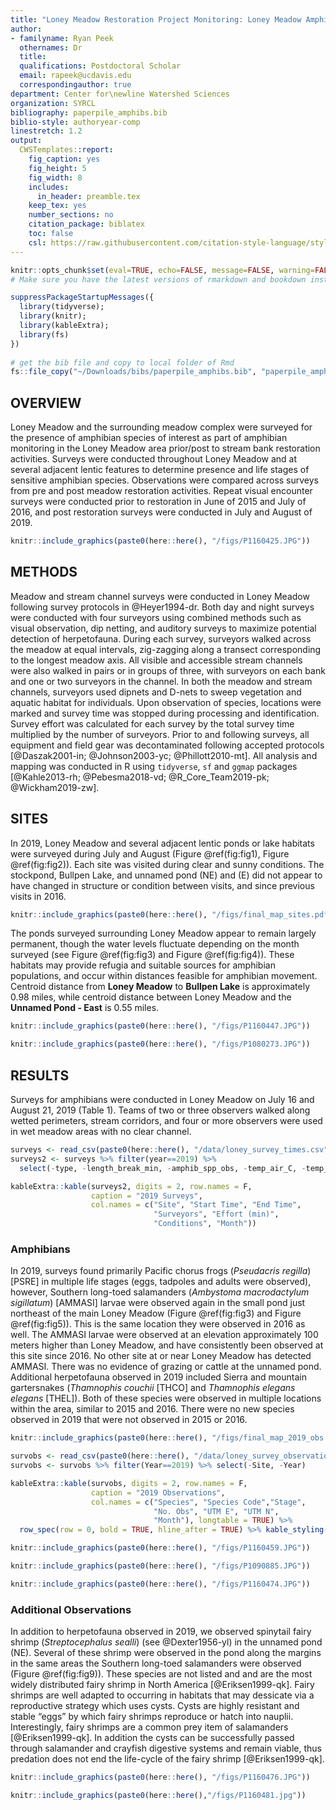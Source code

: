 ```yaml
---
title: "Loney Meadow Restoration Project Monitoring: Loney Meadow Amphibian Surveys 2019"
author:
- familyname: Ryan Peek
  othernames: Dr
  title: 
  qualifications: Postdoctoral Scholar
  email: rapeek@ucdavis.edu
  correspondingauthor: true
department: Center for\newline Watershed Sciences
organization: SYRCL
bibliography: paperpile_amphibs.bib
biblio-style: authoryear-comp
linestretch: 1.2
output:
  CWSTemplates::report:
    fig_caption: yes
    fig_height: 5
    fig_width: 8
    includes:
      in_header: preamble.tex
    keep_tex: yes
    number_sections: no
    citation_package: biblatex
    toc: false
    csl: https://raw.githubusercontent.com/citation-style-language/styles/master/ecology.csl
---
```


```r
knitr::opts_chunk$set(eval=TRUE, echo=FALSE, message=FALSE, warning=FALSE, error=FALSE)
# Make sure you have the latest versions of rmarkdown and bookdown installed

suppressPackageStartupMessages({
  library(tidyverse);
  library(knitr);
  library(kableExtra);
  library(fs)
})
  
# get the bib file and copy to local folder of Rmd
fs::file_copy("~/Downloads/bibs/paperpile_amphibs.bib", "paperpile_amphibs.bib", overwrite = TRUE)

```


## OVERVIEW

Loney Meadow and the surrounding meadow complex were surveyed for the presence of amphibian species of interest as part of amphibian monitoring in the Loney Meadow area prior/post to stream bank restoration activities.  Surveys were conducted throughout Loney Meadow and at several adjacent lentic features to determine presence and life stages of sensitive amphibian species. Observations were compared across surveys from pre and post meadow restoration activities. Repeat visual encounter surveys were conducted prior to restoration in June of 2015 and July of 2016, and post restoration surveys were conducted in July and August of 2019. 

```r

knitr::include_graphics(paste0(here::here(), "/figs/P1160425.JPG"))

```

## METHODS

Meadow and stream channel surveys were conducted in Loney Meadow following survey protocols in @Heyer1994-dr. Both day and night surveys were conducted with four surveyors using combined methods such as visual observation, dip netting, and auditory surveys to maximize potential detection of herpetofauna. During each survey, surveyors walked across the meadow at equal intervals, zig-zagging along a transect corresponding to the longest meadow axis. All visible and accessible stream channels were also walked in pairs or in groups of three, with surveyors on each bank and one or two surveyors in the channel. In both the meadow and stream channels, surveyors used dipnets and D-nets to sweep vegetation and aquatic habitat for individuals. Upon observation of species, locations were marked and survey time was stopped during processing and identification. Survey effort was calculated for each survey by the total survey time multiplied by the number of surveyors. Prior to and following surveys, all equipment and field gear was decontaminated following accepted protocols [@Daszak2001-in; @Johnson2003-yc; @Phillott2010-mt]. All analysis and mapping was conducted in R using `tidyverse`, `sf` and `ggmap` packages [@Kahle2013-rh; @Pebesma2018-vd; @R_Core_Team2019-pk; @Wickham2019-zw].

## SITES

In 2019, Loney Meadow and several adjacent lentic ponds or lake habitats were surveyed during July and August (Figure \@ref(fig:fig1), Figure \@ref(fig:fig2)). Each site was visited during clear and sunny conditions. The stockpond, Bullpen Lake, and unnamed pond (NE) and (E) did not appear to have changed in structure or condition between visits, and since previous visits in 2016.

```r

knitr::include_graphics(paste0(here::here(), "/figs/final_map_sites.pdf"))

```

The ponds surveyed surrounding Loney Meadow appear to remain largely permanent, though the water levels fluctuate depending on the month surveyed (see Figure \@ref(fig:fig3) and Figure \@ref(fig:fig4)). These habitats may provide refugia and suitable sources for amphibian populations, and occur within distances feasible for amphibian movement. Centroid distance from **Loney Meadow** to **Bullpen Lake** is approximately 0.98 miles, while centroid distance between Loney Meadow and the **Unnamed Pond - East** is 0.55 miles.


```r

knitr::include_graphics(paste0(here::here(), "/figs/P1160447.JPG"))

```


```r

knitr::include_graphics(paste0(here::here(), "/figs/P1080273.JPG"))

```


## RESULTS

Surveys for amphibians were conducted in Loney Meadow on July 16 and August 21, 2019 (Table 1). Teams of two or three observers walked along wetted perimeters, stream corridors, and four or more observers were used in wet meadow areas with no clear channel. 

```r

surveys <- read_csv(paste0(here::here(), "/data/loney_survey_times.csv")) 
surveys2 <- surveys %>% filter(year==2019) %>% 
  select(-type, -length_break_min, -amphib_spp_obs, -temp_air_C, -temp_water_C, -day, -year)

kableExtra::kable(surveys2, digits = 2, row.names = F, 
                  caption = "2019 Surveys",    
                  col.names = c("Site", "Start Time", "End Time", 
                                "Surveyors", "Effort (min)", 
                                "Conditions", "Month"))


```

### Amphibians

In 2019, surveys found primarily Pacific chorus frogs (*Pseudacris regilla*) [PSRE] in multiple life stages (eggs, tadpoles and adults were observed), however, Southern long-toed salamanders (*Ambystoma macrodactylum sigillatum*) [AMMASI] larvae were observed again in the small pond just northeast of the main Loney Meadow (Figure \@ref(fig:fig3) and Figure \@ref(fig:fig5)). This is the same location they were observed in 2016 as well. The AMMASI larvae were observed at an elevation approximately 100 meters higher than Loney Meadow, and have consistently been observed at this site since 2016. No other site at or near Loney Meadow has detected AMMASI. There was no evidence of grazing or cattle at the unnamed pond. Additional herpetofauna observed in 2019 included Sierra and mountain gartersnakes (*Thamnophis couchii* [THCO] and *Thamnophis elegans elegans* [THEL]). Both of these species were observed in multiple locations within the area, similar to 2015 and 2016. There were no new species observed in 2019 that were not observed in 2015 or 2016.

```r

knitr::include_graphics(paste0(here::here(), "/figs/final_map_2019_obs.pdf"))

```


```r

survobs <- read_csv(paste0(here::here(), "/data/loney_survey_observations.csv")) 
survobs <- survobs %>% filter(Year==2019) %>% select(-Site, -Year)

kableExtra::kable(survobs, digits = 2, row.names = F, 
                  caption = "2019 Observations",    
                  col.names = c("Species", "Species Code","Stage",
                                "No. Obs", "UTM E", "UTM N", 
                                "Month"), longtable = TRUE) %>% 
  row_spec(row = 0, bold = TRUE, hline_after = TRUE) %>% kable_styling()


```

\pagebreak

```r

knitr::include_graphics(paste0(here::here(), "/figs/P1160459.JPG"))

```


```r

knitr::include_graphics(paste0(here::here(), "/figs/P1090885.JPG"))

```


```r

knitr::include_graphics(paste0(here::here(), "/figs/P1160474.JPG"))

```


### Additional Observations


In addition to herpetofauna observed in 2019, we observed spinytail fairy shrimp (*Streptocephalus sealli*) (see @Dexter1956-yl) in the unnamed pond (NE). Several of these shrimp were observed in the pond along the margins in the same areas the Southern long-toed salamanders were observed (Figure \@ref(fig:fig9)). These species are not listed and and are the most widely distributed fairy shrimp in North America [@Eriksen1999-qk]. Fairy shrimps are well adapted to occurring in habitats that may dessicate via a reproductive strategy which uses cysts. Cysts are highly resistant and stable "eggs" by which fairy shrimps reproduce or hatch into nauplii. Interestingly, fairy shrimps are a common prey item of salamanders [@Eriksen1999-qk]. In addition the cysts can be successfully passed through salamander and crayfish digestive systems and remain viable, thus predation does not end the life-cycle of the fairy shrimp [@Eriksen1999-qk].


```r

knitr::include_graphics(paste0(here::here(), "/figs/P1160476.JPG"))

```


```r

knitr::include_graphics(paste0(here::here(),"/figs/P1160481.jpg"))

```

